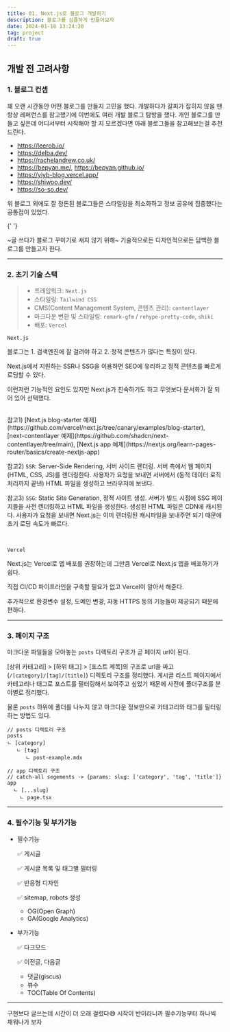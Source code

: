 ```yaml
---
title: 01. Next.js로 블로그 개발하기
description: 블로그를 심플하게 만들어보자
date: 2024-01-18 13:24:28
tag: project
draft: true
---
```


## 개발 전 고려사항

### 1. 블로그 컨셉

꽤 오랜 시간동안 어떤 블로그를 만들지 고민을 했다.
개발하다가 갈피가 잡히지 않을 땐 항상 레퍼런스를 참고했기에 이번에도 여러 개발 블로그 탐방을 했다.
개인 블로그를 만들고 싶은데 어디서부터 시작해야 할 지 모르겠다면 아래 블로그들을 참고해보는걸 추천드린다.

- https://leerob.io/
- https://delba.dev/
- https://rachelandrew.co.uk/
- https://bepyan.me/, https://bepyan.github.io/
- https://yiyb-blog.vercel.app/
- https://shiwoo.dev/
- https://so-so.dev/

위 블로그 외에도 잘 정돈된 블로그들은 스타일링을 최소화하고 정보 공유에 집중했다는 공통점이 있었다.

{' '}

~글 쓰다가 블로그 꾸미기로 새지 않기 위해~ 기술적으로든 디자인적으로든 담백한
블로그를 만들고자 한다.

<hr />

### 2. 초기 기술 스택

> - 프레임워크: `Next.js`
> - 스타일링: `Tailwind CSS`
> - CMS(Content Management System, 콘텐츠 관리): `contentlayer`
> - 마크다운 변환 및 스타일링: `remark-gfm` / `rehype-pretty-code`, `shiki`
> - 배포: `Vercel`

`Next.js`

블로그는 1. 검색엔진에 잘 걸려야 하고 2. 정적 콘텐츠가 많다는 특징이 있다.

Next.js에서 지원하는 SSR나 SSG을 이용하면 SEO에 유리하고 정적 콘텐츠를 빠르게 로딩할 수 있다.

이런저런 기능적인 요인도 있지만 Next.js가 친숙하기도 하고 무엇보다 문서화가 잘 되어 있어 선택했다.

<br />
참고1) [Next.js blog-starter 예제](https://github.com/vercel/next.js/tree/canary/examples/blog-starter),
[next-contentlayer 예제](https://github.com/shadcn/next-contentlayer/tree/main),
[Next.js app 예제](https://nextjs.org/learn-pages-router/basics/create-nextjs-app)

참고2) `SSR`: Server-Side Rendering, 서버 사이드 렌더링. 서버 측에서 웹 페이지(HTML, CSS, JS)를 렌더링한다.
사용자가 요청을 보내면 서버에서 (동적 데이터 로직 처리까지 끝낸) HTML 파일을 생성하고 브라우저에 보낸다.

참고3) `SSG`: Static Site Generation, 정적 사이트 생성.
서버가 빌드 시점에 SSG 페이지들을 사전 렌더링하고 HTML 파일을 생성한다.
생성된 HTML 파일은 CDN에 캐시된다.
사용자가 요청을 보내면 Next.js는 이미 렌더링된 캐시파일을 보내주면 되기 때문에 초기 로딩 속도가 빠르다.

<br />

`Vercel`

Next.js는 Vercel로 앱 배포를 권장하는데 그만큼 Vercel로 Next.js 앱을 배포하기가 쉽다.

직접 CI/CD 파이프라인을 구축할 필요가 없고 Vercel이 알아서 해준다.

추가적으로 환경변수 설정, 도메인 변경, 자동 HTTPS 등의 기능들이 제공되기 때문에 편하다.

<hr />

### 3. 페이지 구조

마크다운 파일들을 모아놓는 `posts` 디렉토리 구조가 곧 페이지 url이 된다.

[상위 카테고리] > [하위 태그] > [포스트 제목]의 구조로 url을 짜고(`/[category]/[tag]/[title]`) 디렉토리 구조를 정리했다.
게시글 리스트 페이지에서 카테고리나 태그로 포스트를 필터링해서 보여주고 싶었기 때문에
사전에 폴더구조를 분야별로 정리했다.

물론 `posts` 하위에 폴더를 나누지 않고 마크다운 정보만으로 카테고리와 태그를 필터링하는 방법도 있다.

```
// posts 디렉토리 구조
posts
ㄴ [category]
   ㄴ [tag]
      ㄴ post-example.mdx

// app 디렉토리 구조
// catch-all segements -> {params: slug: ['category', 'tag', 'title']}
app
  ㄴ [...slug]
    ㄴ page.tsx
```

<hr />

### 4. 필수기능 및 부가기능

- 필수기능

  ✅ 게시글

  ✅ 게시글 목록 및 태그별 필터링

  ✅ 반응형 디자인

  ✅ sitemap, robots 생성

  - OG(Open Graph)
  - GA(Google Analytics)

- 부가기능

  ✅ 다크모드

  ✅ 이전글, 다음글

  - 댓글(giscus)
  - 뷰수
  - TOC(Table Of Contents)

<hr />

구현보다 글쓰는데 시간이 더 오래 걸렸다😅 시작이 반이라니까 필수기능부터 하나씩 채워나가 보자
